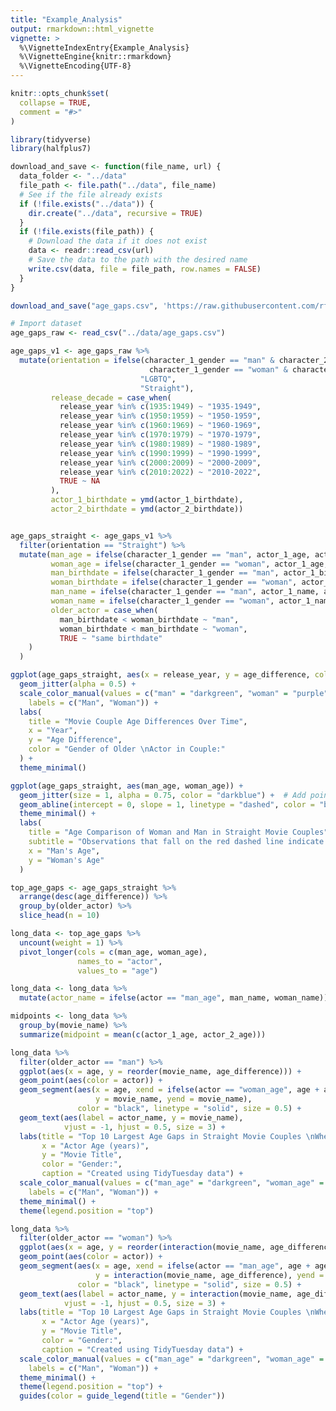 ```yaml
---
title: "Example_Analysis"
output: rmarkdown::html_vignette
vignette: >
  %\VignetteIndexEntry{Example_Analysis}
  %\VignetteEngine{knitr::rmarkdown}
  %\VignetteEncoding{UTF-8}
---
```


```r
knitr::opts_chunk$set(
  collapse = TRUE,
  comment = "#>"
)
```

```r
library(tidyverse)
library(halfplus7)
```


```r
download_and_save <- function(file_name, url) {
  data_folder <- "../data"
  file_path <- file.path("../data", file_name)
  # See if the file already exists
  if (!file.exists("../data")) {
    dir.create("../data", recursive = TRUE)
  }
  if (!file.exists(file_path)) {
    # Download the data if it does not exist
    data <- readr::read_csv(url)
    # Save the data to the path with the desired name
    write.csv(data, file = file_path, row.names = FALSE)
  }
}

download_and_save("age_gaps.csv", 'https://raw.githubusercontent.com/rfordatascience/tidytuesday/master/data/2023/2023-02-14/age_gaps.csv')
```

```r
# Import dataset
age_gaps_raw <- read_csv("../data/age_gaps.csv")
```

```r
age_gaps_v1 <- age_gaps_raw %>%
  mutate(orientation = ifelse(character_1_gender == "man" & character_2_gender == "man" |
                               character_1_gender == "woman" & character_2_gender == "woman",
                             "LGBTQ",
                             "Straight"),
         release_decade = case_when(
           release_year %in% c(1935:1949) ~ "1935-1949",
           release_year %in% c(1950:1959) ~ "1950-1959",
           release_year %in% c(1960:1969) ~ "1960-1969",
           release_year %in% c(1970:1979) ~ "1970-1979",
           release_year %in% c(1980:1989) ~ "1980-1989",
           release_year %in% c(1990:1999) ~ "1990-1999",
           release_year %in% c(2000:2009) ~ "2000-2009",
           release_year %in% c(2010:2022) ~ "2010-2022",
           TRUE ~ NA
         ),
         actor_1_birthdate = ymd(actor_1_birthdate),
         actor_2_birthdate = ymd(actor_2_birthdate))


age_gaps_straight <- age_gaps_v1 %>%
  filter(orientation == "Straight") %>%
  mutate(man_age = ifelse(character_1_gender == "man", actor_1_age, actor_2_age),
         woman_age = ifelse(character_1_gender == "woman", actor_1_age, actor_2_age),
         man_birthdate = ifelse(character_1_gender == "man", actor_1_birthdate, actor_2_birthdate),
         woman_birthdate = ifelse(character_1_gender == "woman", actor_1_birthdate, actor_2_birthdate),
         man_name = ifelse(character_1_gender == "man", actor_1_name, actor_2_name),
         woman_name = ifelse(character_1_gender == "woman", actor_1_name, actor_2_name),         
         older_actor = case_when(
           man_birthdate < woman_birthdate ~ "man",
           woman_birthdate < man_birthdate ~ "woman",
           TRUE ~ "same birthdate"
    )
  )
```

```r
ggplot(age_gaps_straight, aes(x = release_year, y = age_difference, color = older_actor)) +
  geom_jitter(alpha = 0.5) +
  scale_color_manual(values = c("man" = "darkgreen", "woman" = "purple"),
    labels = c("Man", "Woman")) +
  labs(
    title = "Movie Couple Age Differences Over Time",
    x = "Year",
    y = "Age Difference",
    color = "Gender of Older \nActor in Couple:"
  ) +
  theme_minimal()
```

```r
ggplot(age_gaps_straight, aes(man_age, woman_age)) +
  geom_jitter(size = 1, alpha = 0.75, color = "darkblue") +  # Add points for the scatter plot
  geom_abline(intercept = 0, slope = 1, linetype = "dashed", color = "black") +
  theme_minimal() +
  labs(
    title = "Age Comparison of Woman and Man in Straight Movie Couples",
    subtitle = "Observations that fall on the red dashed line indicate the same age for the man and woman.",
    x = "Man's Age",
    y = "Woman's Age"
  )
```

```r
top_age_gaps <- age_gaps_straight %>%
  arrange(desc(age_difference)) %>%
  group_by(older_actor) %>%
  slice_head(n = 10)

long_data <- top_age_gaps %>%
  uncount(weight = 1) %>%
  pivot_longer(cols = c(man_age, woman_age), 
               names_to = "actor", 
               values_to = "age")

long_data <- long_data %>%
  mutate(actor_name = ifelse(actor == "man_age", man_name, woman_name))
```

```r

midpoints <- long_data %>%
  group_by(movie_name) %>%
  summarize(midpoint = mean(c(actor_1_age, actor_2_age)))

long_data %>%
  filter(older_actor == "man") %>%
  ggplot(aes(x = age, y = reorder(movie_name, age_difference))) +
  geom_point(aes(color = actor)) +
  geom_segment(aes(x = age, xend = ifelse(actor == "woman_age", age + age_difference, age), 
                   y = movie_name, yend = movie_name), 
               color = "black", linetype = "solid", size = 0.5) +
  geom_text(aes(label = actor_name, y = movie_name), 
            vjust = -1, hjust = 0.5, size = 3) +
  labs(title = "Top 10 Largest Age Gaps in Straight Movie Couples \nWhen the Man is Older",
       x = "Actor Age (years)", 
       y = "Movie Title",
       color = "Gender:",
       caption = "Created using TidyTuesday data") +
  scale_color_manual(values = c("man_age" = "darkgreen", "woman_age" = "purple"),
    labels = c("Man", "Woman")) +
  theme_minimal() + 
  theme(legend.position = "top")
```

```r
long_data %>%
  filter(older_actor == "woman") %>%
  ggplot(aes(x = age, y = reorder(interaction(movie_name, age_difference), age_difference))) +
  geom_point(aes(color = actor)) +
  geom_segment(aes(x = age, xend = ifelse(actor == "man_age", age + age_difference, age), 
                   y = interaction(movie_name, age_difference), yend = interaction(movie_name, age_difference)), 
               color = "black", linetype = "solid", size = 0.5) +
  geom_text(aes(label = actor_name, y = interaction(movie_name, age_difference)), 
            vjust = -1, hjust = 0.5, size = 3) +
  labs(title = "Top 10 Largest Age Gaps in Straight Movie Couples \nWhen the Woman is Older",
       x = "Actor Age (years)", 
       y = "Movie Title",
       color = "Gender:",
       caption = "Created using TidyTuesday data") +
  scale_color_manual(values = c("man_age" = "darkgreen", "woman_age" = "purple"),
    labels = c("Man", "Woman")) +
  theme_minimal() + 
  theme(legend.position = "top") +
  guides(color = guide_legend(title = "Gender"))



```


